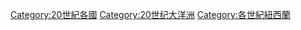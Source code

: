 [[Category:20世紀各國|Category:20世紀各國]]
[[Category:20世纪大洋洲|Category:20世纪大洋洲]]
[[Category:各世紀紐西蘭|Category:各世紀紐西蘭]]